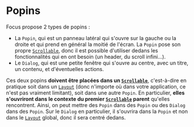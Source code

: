 
<Meta title="Mise en page/Popins" />

# Popins

Focus propose 2 types de popins :

-   La `Popin`, qui est un panneau latéral qui s'ouvre sur la gauche ou la droite et qui prend en général la moitié de l'écran. La `Popin` pose son propre [`Scrollable`](/docs/mise-en-page-scrollable--docs), donc il est possible d'utiliser dedans les fonctionnalités qui en ont besoin (un header, du scroll infini...).
-   Le `Dialog`, qui est une petite fenêtre qui s'ouvre au centre, avec un titre, un contenu, et d'éventuelles actions.

Ces deux popins **doivent être placées dans un [`Scrollable`](/docs/mise-en-page-scrollable--docs)**, c'est-à-dire en pratique soit dans un [`Layout`](/docs/mise-en-page-layout--docs) (donc n'importe où dans votre application, ce n'est pas vraiment limitant), soit dans une autre `Popin`. En particulier, **elles s'ouvriront dans le contexte du premier [`Scrollable`](/docs/mise-en-page-scrollable--docs) parent** qu'elles rencontrent. Ainsi, on peut mettre des `Popin` dans des `Popin` ou des `Dialog` dans des `Popin`. Sur le `Dialog` en particulier, il s'ouvrira dans la `Popin` et non dans le [`Layout`](/docs/mise-en-page-layout--docs) global, donc il sera centré dedans.
